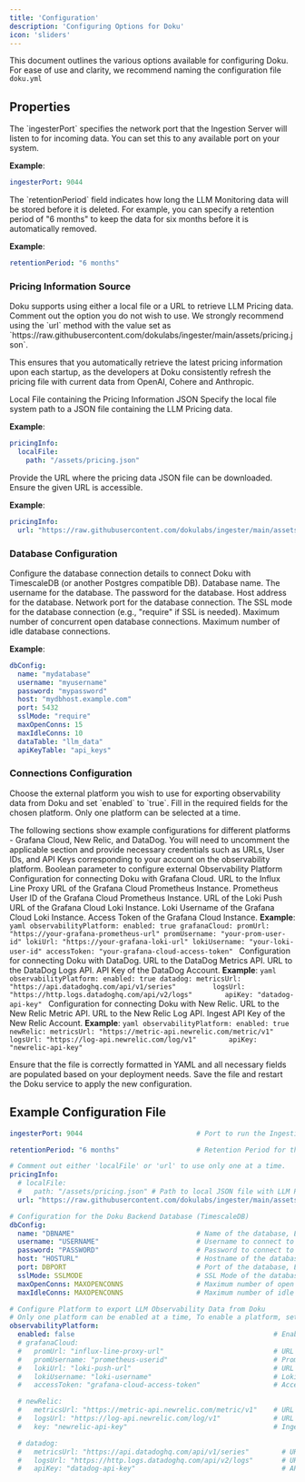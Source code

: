 ```yaml
---
title: 'Configuration'
description: 'Configuring Options for Doku'
icon: 'sliders'
---
```


This document outlines the various options available for configuring Doku.
For ease of use and clarity, we recommend naming the configuration file `doku.yml`


## Properties

<ResponseField name="ingesterPort" type="String">
  The `ingesterPort` specifies the network port that the Ingestion Server will listen to for incoming data. You can set this to any available port on your system.

**Example**:
```yaml
ingesterPort: 9044
```
</ResponseField>

<ResponseField name="retentionPeriod" type="String">
  The `retentionPeriod` field indicates how long the LLM Monitoring data will be stored before it is deleted. For example, you can specify a retention period of "6 months" to keep the data for six months before it is automatically removed.

**Example**:
```yaml
retentionPeriod: "6 months"
```
</ResponseField>

### Pricing Information Source

<ResponseField name="pricingInfo" type="Object">
  Doku supports using either a local file or a URL to retrieve LLM Pricing data. Comment out the option you do not wish to use.
</ResponseField>

<Info>
We strongly recommend using the `url` method with the value set as `https://raw.githubusercontent.com/dokulabs/ingester/main/assets/pricing.json`. 

This ensures that you automatically retrieve the latest pricing information upon each startup, as the developers at Doku consistently refresh the pricing file with current data from OpenAI, Cohere and Anthropic.
</Info>

<ResponseField name="local_file" type="Object">
  Local File containing the Pricing Information JSON
  <Expandable title="properties">
    <ResponseField name="path" type="String">
      Specify the local file system path to a JSON file containing the LLM Pricing data.
    </ResponseField>
  </Expandable>
  
  **Example**:
  ```yaml
  pricingInfo:
    localFile:
      path: "/assets/pricing.json"
  ```
</ResponseField>

<ResponseField name="url" type="String">
  Provide the URL where the pricing data JSON file can be downloaded. Ensure the given URL is accessible.
  
  **Example**:
  ```yaml
  pricingInfo:
    url: "https://raw.githubusercontent.com/dokulabs/ingester/main/assets/pricing.json"
  ```
</ResponseField>


### Database Configuration

<ResponseField name="dbConfig" type="Object">
  Configure the database connection details to connect Doku with TimescaleDB (or another Postgres compatible DB).
  <Expandable title="properties">
    <ResponseField name="name" type="String">
      Database name.
    </ResponseField>
    <ResponseField name="username" type="String">
      The username for the database.
    </ResponseField>
    <ResponseField name="password" type="String">
      The password for the database.
    </ResponseField>
    <ResponseField name="host" type="String">
      Host address for the database.
    </ResponseField>
    <ResponseField name="port" type="String">
      Network port for the database connection.
    </ResponseField>
    <ResponseField name="sslMode" type="String">
      The SSL mode for the database connection (e.g., "require" if SSL is needed).
    </ResponseField>
    <ResponseField name="maxOpenConns" type="String">
      Maximum number of concurrent open database connections.
    </ResponseField>
    <ResponseField name="maxIdleConns" type="String">
      Maximum number of idle database connections.
    </ResponseField>
  </Expandable>
  
  **Example**:
  ```yaml
  dbConfig:
    name: "mydatabase"
    username: "myusername"
    password: "mypassword"
    host: "mydbhost.example.com"
    port: 5432
    sslMode: "require"
    maxOpenConns: 15
    maxIdleConns: 10
    dataTable: "llm_data"
    apiKeyTable: "api_keys"
  ```
</ResponseField>


### Connections Configuration

<ResponseField name="observabilityPlatform" type="Object">
  Choose the external platform you wish to use for exporting observability data from Doku and set `enabled` to `true`. Fill in the required fields for the chosen platform. Only one platform can be selected at a time.

  The following sections show example configurations for different platforms - Grafana Cloud, New Relic, and DataDog. You will need to uncomment the applicable section and provide necessary credentials such as URLs, User IDs, and API Keys corresponding to your account on the observability platform.
  <Expandable title="properties">
    <ResponseField name="enabled" type="boolean">
      Boolean parameter to configure external Observability Platform
    </ResponseField>
    <ResponseField name="grafanaCloud" type="Object">
      Configuration for connecting Doku with Grafana Cloud.
      <Expandable title="properties">
        <ResponseField name="promUrl" type="String">
          URL to the Influx Line Proxy URL of the Grafana Cloud Prometheus Instance.
        </ResponseField>
        <ResponseField name="promUsername" type="String">
          Prometheus User ID of the Grafana Cloud Prometheus Instance.
        </ResponseField>
        <ResponseField name="lokiUrl" type="String">
          URL of the Loki Push URL of the Grafana Cloud Loki Instance.
        </ResponseField>
        <ResponseField name="lokiUsername" type="String">
          Loki Username of the Grafana Cloud Loki Instance.
        </ResponseField>
        <ResponseField name="accessToken" type="String">
          Access Token of the Grafana Cloud Instance.
        </ResponseField>
        **Example**:
        ```yaml
        observabilityPlatform:
          enabled: true
          grafanaCloud:
            promUrl: "https://your-grafana-prometheus-url"
            promUsername: "your-prom-user-id"
            lokiUrl: "https://your-grafana-loki-url"
            lokiUsername: "your-loki-user-id"
            accessToken: "your-grafana-cloud-access-token"
        ```
      </Expandable>
    </ResponseField>
    <ResponseField name="datadog" type="Object">
      Configuration for connecting Doku with DataDog.
      <Expandable title="properties">
        <ResponseField name="metricsUrl" type="String">
          URL to the DataDog Metrics API.
        </ResponseField>
        <ResponseField name="logsUrl" type="String">
          URL to the DataDog Logs API.
        </ResponseField>
        <ResponseField name="apiKey" type="String">
          API Key of the DataDog Account.
        </ResponseField>
        **Example**:
        ```yaml
        observabilityPlatform:
          enabled: true
          datadog:
            metricsUrl: "https://api.datadoghq.com/api/v1/series"        
            logsUrl: "https://http.logs.datadoghq.com/api/v2/logs"       
            apiKey: "datadog-api-key"
        ```
      </Expandable>
    </ResponseField>
    <ResponseField name="newRelic" type="Object">
      Configuration for connecting Doku with New Relic.
      <Expandable title="properties">
        <ResponseField name="metricsUrl" type="String">
          URL to the New Relic Metric API.
        </ResponseField>
        <ResponseField name="logsUrl" type="String">
          URL to the New Relic Log API.
        </ResponseField>
        <ResponseField name="apiKey" type="String">
          Ingest API Key of the New Relic Account.
        </ResponseField>
        **Example**:
        ```yaml
        observabilityPlatform:
          enabled: true
          newRelic:
            metricsUrl: "https://metric-api.newrelic.com/metric/v1"        
            logsUrl: "https://log-api.newrelic.com/log/v1"       
            apiKey: "newrelic-api-key"
        ```
      </Expandable>
    </ResponseField>
  </Expandable>
</ResponseField>

Ensure that the file is correctly formatted in YAML and all necessary fields are populated based on your deployment needs. Save the file and restart the Doku service to apply the new configuration.

## Example Configuration File

```yaml doku.yml
ingesterPort: 9044                            # Port to run the Ingestion Server on, Example: 9044

retentionPeriod: "6 months"                   # Retention Period for the LLM Data, Example: "24 hours", "7 days", "6 months"

# Comment out either 'localFile' or 'url' to use only one at a time.  
pricingInfo:
  # localFile:
  #   path: "/assets/pricing.json" # Path to local JSON file with LLM Pricing data
  url: "https://raw.githubusercontent.com/dokulabs/ingester/main/assets/pricing.json" # URL to download Pricing data file

# Configuration for the Doku Backend Database (TimescaleDB)
dbConfig:
  name: "DBNAME"                              # Name of the database, Example: "postgres"
  username: "USERNAME"                        # Username to connect to the database, Example: "admin"
  password: "PASSWORD"                        # Password to connect to the database, Example: "DOKU"
  host: "HOSTURL"                             # Hostname of the database, Example: "174.21.1.2"
  port: DBPORT                                # Port of the database, Example: 5432
  sslMode: SSLMODE                            # SSL Mode of the database, Example: "require"
  maxOpenConns: MAXOPENCONNS                  # Maximum number of open connections to the database, Example: 15
  maxIdleConns: MAXOPENCONNS                  # Maximum number of idle connections to the database, Example: 15

# Configure Platform to export LLM Observability Data from Doku
# Only one platform can be enabled at a time, To enable a platform, set enabled to true and fill in the required fields for that platform.
observabilityPlatform:
  enabled: false                                                 # Enable or Disable the Observability Platform, Example: true
  # grafanaCloud:
  #   promUrl: "influx-line-proxy-url"                           # URL to the Influx Line Proxy URL of the Grafana Cloud Prometheus Instance
  #   promUsername: "prometheus-userid"                          # Prometheus User ID of the Grafana Cloud Prometheus Instance
  #   lokiUrl: "loki-push-url"                                   # URL to the Loki Push URL of the Grafana Cloud Loki Instance
  #   lokiUsername: "loki-username"                              # Loki Username of the Grafana Cloud Loki Instance
  #   accessToken: "grafana-cloud-access-token"                  # Access Token of the Grafana Cloud Instance

  # newRelic:
  #   metricsUrl: "https://metric-api.newrelic.com/metric/v1"    # URL to the New Relic Metric API
  #   logsUrl: "https://log-api.newrelic.com/log/v1"             # URL to the New Relic Log API
  #   key: "newrelic-api-key"                                    # Ingest API Key of the New Relic Account

  # datadog:
  #   metricsUrl: "https://api.datadoghq.com/api/v1/series"        # URL to the DataDog Metrics API
  #   logsUrl: "https://http.logs.datadoghq.com/api/v2/logs"       # URL to the DataDog Logs API
  #   apiKey: "datadog-api-key"                                    # API Key of the DataDog Account
```
